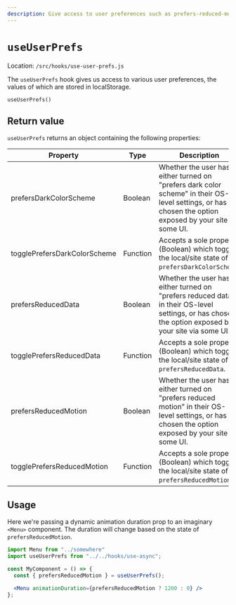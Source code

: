 ```yaml
---
description: Give access to user preferences such as prefers-reduced-motion.
---
```


# `useUserPrefs`

Location: `/src/hooks/use-user-prefs.js`

The `useUserPrefs` hook gives us access to various user preferences, the values of which are stored in localStorage.

`useUserPrefs()`

## Return value

`useUserPrefs` returns an object containing the following properties:

| Property                      | Type     | Description |
| ----------------------------- | -------- | ----------- |
| prefersDarkColorScheme        | Boolean  | Whether the user has either turned on "prefers dark color scheme" in their OS-level settings, or has chosen the option exposed by your site via some UI. |
| togglePrefersDarkColorScheme  | Function | Accepts a sole property (Boolean) which toggles the local/site state of `prefersDarkColorScheme`. |
| prefersReducedData            | Boolean  | Whether the user has either turned on "prefers reduced data" in their OS-level settings, or has chosen the option exposed by your site via some UI. |
| togglePrefersReducedData      | Function | Accepts a sole property (Boolean) which toggles the local/site state of `prefersReducedData`. |
| prefersReducedMotion          | Boolean  | Whether the user has either turned on "prefers reduced motion" in their OS-level settings, or has chosen the option exposed by your site via some UI. |
| togglePrefersReducedMotion    | Function | Accepts a sole property (Boolean) which toggles the local/site state of `prefersReducedMotion`. |

## Usage

Here we're passing a dynamic animation duration prop to an imaginary `<Menu>` component. The duration will change based on the state of `prefersReducedMotion`.

```jsx
import Menu from "../somewhere"
import useUserPrefs from "../../hooks/use-async";

const MyComponent = () => {
  const { prefersReducedMotion } = useUserPrefs();

  <Menu animationDuration={prefersReducedMotion ? 1200 : 0} />
};
```